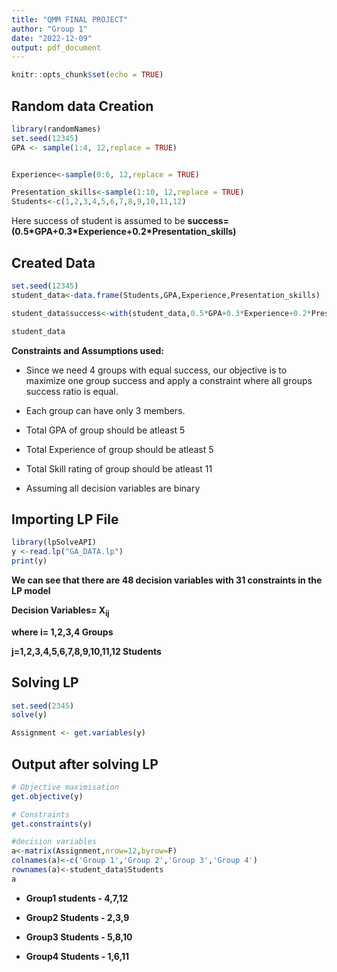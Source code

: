 ---
title: "QMM FINAL PROJECT"
author: "Group 1"
date: "2022-12-09"
output: pdf_document
---

```{r setup, include=FALSE}
knitr::opts_chunk$set(echo = TRUE)
```

## Random data Creation

```{r data}
library(randomNames)
set.seed(12345)
GPA <- sample(1:4, 12,replace = TRUE)


Experience<-sample(0:6, 12,replace = TRUE)

Presentation_skills<-sample(1:10, 12,replace = TRUE)
Students<-c(1,2,3,4,5,6,7,8,9,10,11,12)
```

Here success of student is assumed to be **success=(0.5\*GPA+0.3\*Experience+0.2\*Presentation_skills)**

## Created Data

```{r given data}
set.seed(12345)
student_data<-data.frame(Students,GPA,Experience,Presentation_skills)

student_data$success<-with(student_data,0.5*GPA+0.3*Experience+0.2*Presentation_skills)

student_data
```

**Constraints and Assumptions used:**

-   Since we need 4 groups with equal success, our objective is to maximize one group success and apply a constraint where all groups success ratio is equal.

-   Each group can have only 3 members.

-   Total GPA of group should be atleast 5

-   Total Experience of group should be atleast 5

-   Total Skill rating of group should be atleast 11

-   Assuming all decision variables are binary

## Importing LP File

```{r lp import}

library(lpSolveAPI)
y <-read.lp("GA_DATA.lp")
print(y)

```

**We can see that there are 48 decision variables with 31 constraints in the LP model**

**Decision Variables= X~ij~ **

**where i= 1,2,3,4 Groups**

**j=1,2,3,4,5,6,7,8,9,10,11,12 Students**

## Solving LP

```{r lpsolving}
set.seed(2345)
solve(y)

Assignment <- get.variables(y)
```

## Output after solving LP

```{r}
# Objective maximisation
get.objective(y)

# Constraints
get.constraints(y)

#decision variables
a<-matrix(Assignment,nrow=12,byrow=F)
colnames(a)<-c('Group 1','Group 2','Group 3','Group 4')
rownames(a)<-student_data$Students
a
```

-   **Group1 students - 4,7,12**

-   **Group2 Students - 2,3,9**

-   **Group3 Students - 5,8,10**

-   **Group4 Students - 1,6,11**
